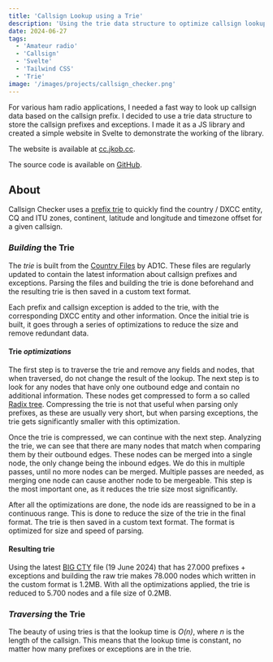 ```yaml
---
title: 'Callsign Lookup using a Trie'
description: 'Using the trie data structure to optimize callsign lookup'
date: 2024-06-27
tags:
  - 'Amateur radio'
  - 'Callsign'
  - 'Svelte'
  - 'Tailwind CSS'
  - 'Trie'
image: '/images/projects/callsign_checker.png'
---
```


For various ham radio applications, I needed a fast way to look up callsign data based on the callsign prefix.
I decided to use a trie data structure to store the callsign prefixes and exceptions.
I made it as a JS library and created a simple website in Svelte to demonstrate the working of the library.

The website is available at [cc.jkob.cc](https://cc.jkob.cc/).

The source code is available on [GitHub](https://github.com/jakobkordez/call-tester).

## About

Callsign Checker uses a [prefix trie](https://en.wikipedia.org/wiki/Trie)
to quickly find the country / DXCC entity, CQ and ITU zones, continent, latitude and longitude and
timezone offset for a given callsign.

### _Building_ the Trie

The _trie_ is built from the [Country Files](https://www.country-files.com/) by AD1C.
These files are regularly updated to contain the latest information about callsign prefixes and exceptions.
Parsing the files and building the trie is done beforehand and the resulting trie is then saved in
a custom text format.

Each prefix and callsign exception is added to the trie, with the corresponding DXCC entity and
other information. Once the initial trie is built, it goes through a series of optimizations to
reduce the size and remove redundant data.

#### Trie _optimizations_

The first step is to traverse the trie and remove any fields and nodes, that when traversed, do
not change the result of the lookup. The next step is to look for any nodes that have only one
outbound edge and contain no additional information. These nodes get compressed to form a so
called [Radix tree](https://en.wikipedia.org/wiki/Radix_tree). Compressing the trie
is not that useful when parsing only prefixes, as these are usually very short, but when parsing
exceptions, the trie gets significantly smaller with this optimization.

Once the trie is compressed, we can continue with the next step. Analyzing the trie, we can see
that there are many nodes that match when comparing them by their outbound edges. These nodes
can be merged into a single node, the only change being the inbound edges. We do this in
multiple passes, until no more nodes can be merged. Multiple passes are needed, as merging one
node can cause another node to be mergeable. This step is the most important one, as it reduces
the trie size most significantly.

After all the optimizations are done, the node ids are reassigned to be in a continuous range.
This is done to reduce the size of the trie in the final format. The trie is then saved in a
custom text format. The format is optimized for size and speed of parsing.

#### Resulting trie

Using the latest [BIG CTY](https://www.country-files.com/category/big-cty/)
file (19 June 2024) that has 27.000 prefixes + exceptions and building the raw trie makes 78.000
nodes which written in the custom format is 1.2MB. With all the optimizations applied, the trie is
reduced to 5.700 nodes and a file size of 0.2MB.

### <i>Traversing</i> the Trie

The beauty of using tries is that the lookup time is _O(n)_, where _n_ is the length of
the callsign. This means that the lookup time is constant, no matter how many prefixes or exceptions
are in the trie.

